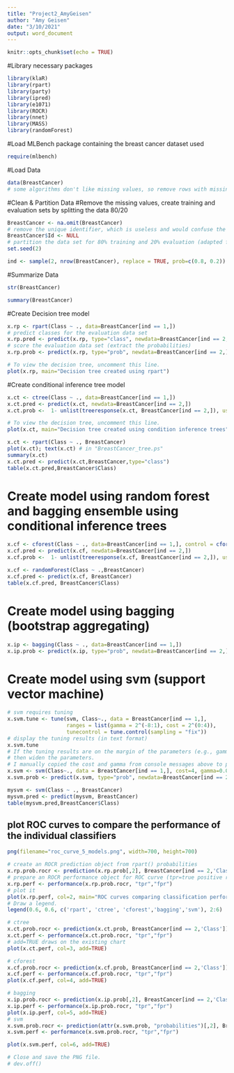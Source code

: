 ---
title: "Project2_AmyGeisen"
author: "Amy Geisen"
date: "3/10/2021"
output: word_document
---

```{r setup, include=FALSE}
knitr::opts_chunk$set(echo = TRUE)
```

#Library necessary packages
```{r}
library(klaR)
library(rpart)
library(party)
library(ipred)
library(e1071)
library(ROCR)
library(nnet)
library(MASS)
library(randomForest)
```
#Load MLBench package containing the breast cancer dataset used
```{r}
require(mlbench)
```

#Load Data
```{r}
data(BreastCancer)
# some algorithms don't like missing values, so remove rows with missing values
```

#Clean & Partition Data
#Remove the missing values, create training and evaluation sets by splitting the data 80/20
```{r}
BreastCancer <- na.omit(BreastCancer) 
# remove the unique identifier, which is useless and would confuse the machine learning algorithms
BreastCancer$Id <- NULL 
# partition the data set for 80% training and 20% evaluation (adapted from ?randomForest)
set.seed(2)

ind <- sample(2, nrow(BreastCancer), replace = TRUE, prob=c(0.8, 0.2))
```

#Summarize Data
```{r}
str(BreastCancer)
```

```{r}
summary(BreastCancer)
```

#Create Decision tree model
```{r}
x.rp <- rpart(Class ~ ., data=BreastCancer[ind == 1,])
# predict classes for the evaluation data set
x.rp.pred <- predict(x.rp, type="class", newdata=BreastCancer[ind == 2,])
# score the evaluation data set (extract the probabilities)
x.rp.prob <- predict(x.rp, type="prob", newdata=BreastCancer[ind == 2,])

# To view the decision tree, uncomment this line.
plot(x.rp, main="Decision tree created using rpart")
```
#Create conditional inference tree model
```{r}
x.ct <- ctree(Class ~ ., data=BreastCancer[ind == 1,])
x.ct.pred <- predict(x.ct, newdata=BreastCancer[ind == 2,])
x.ct.prob <-  1- unlist(treeresponse(x.ct, BreastCancer[ind == 2,]), use.names=F)[seq(1,nrow(BreastCancer[ind == 2,])*2,2)]

# To view the decision tree, uncomment this line.
plot(x.ct, main="Decision tree created using condition inference trees")
```
```{r}
x.ct <- rpart(Class ~ ., BreastCancer)
plot(x.ct); text(x.ct) # in "BreastCancer_tree.ps"
summary(x.ct)
x.ct.pred <- predict(x.ct,BreastCancer,type="class")
table(x.ct.pred,BreastCancer$Class)
```
# Create model using random forest and bagging ensemble using conditional inference trees
```{r}
x.cf <- cforest(Class ~ ., data=BreastCancer[ind == 1,], control = cforest_unbiased(mtry = ncol(BreastCancer)-2))
x.cf.pred <- predict(x.cf, newdata=BreastCancer[ind == 2,])
x.cf.prob <-  1- unlist(treeresponse(x.cf, BreastCancer[ind == 2,]), use.names=F)[seq(1,nrow(BreastCancer[ind == 2,])*2,2)]
```

```{r}
x.cf <- randomForest(Class ~ .,BreastCancer)
x.cf.pred <- predict(x.cf, BreastCancer)
table(x.cf.pred, BreastCancer$Class)
```
# Create model using bagging (bootstrap aggregating)
```{r}
x.ip <- bagging(Class ~ ., data=BreastCancer[ind == 1,])
x.ip.prob <- predict(x.ip, type="prob", newdata=BreastCancer[ind == 2,])
```

# Create model using svm (support vector machine)
```{r}
# svm requires tuning
x.svm.tune <- tune(svm, Class~., data = BreastCancer[ind == 1,],
                   ranges = list(gamma = 2^(-8:1), cost = 2^(0:4)),
                   tunecontrol = tune.control(sampling = "fix"))
# display the tuning results (in text format)
x.svm.tune
# If the tuning results are on the margin of the parameters (e.g., gamma = 2^-8), 
# then widen the parameters.
# I manually copied the cost and gamma from console messages above to parameters below.
x.svm <- svm(Class~., data = BreastCancer[ind == 1,], cost=4, gamma=0.0625, probability = TRUE)
x.svm.prob <- predict(x.svm, type="prob", newdata=BreastCancer[ind == 2,], probability = TRUE)
```

```{r}
mysvm <- svm(Class ~ ., BreastCancer)
mysvm.pred <- predict(mysvm, BreastCancer)
table(mysvm.pred,BreastCancer$Class)
```

## plot ROC curves to compare the performance of the individual classifiers


```{r}
png(filename="roc_curve_5_models.png", width=700, height=700)
```

```{r}
# create an ROCR prediction object from rpart() probabilities
x.rp.prob.rocr <- prediction(x.rp.prob[,2], BreastCancer[ind == 2,'Class'])
# prepare an ROCR performance object for ROC curve (tpr=true positive rate, fpr=false positive rate)
x.rp.perf <- performance(x.rp.prob.rocr, "tpr","fpr")
# plot it
plot(x.rp.perf, col=2, main="ROC curves comparing classification performance of five machine learning models")
# Draw a legend.
legend(0.6, 0.6, c('rpart', 'ctree', 'cforest','bagging','svm'), 2:6)

# ctree
x.ct.prob.rocr <- prediction(x.ct.prob, BreastCancer[ind == 2,'Class'])
x.ct.perf <- performance(x.ct.prob.rocr, "tpr","fpr")
# add=TRUE draws on the existing chart 
plot(x.ct.perf, col=3, add=TRUE)

# cforest
x.cf.prob.rocr <- prediction(x.cf.prob, BreastCancer[ind == 2,'Class'])
x.cf.perf <- performance(x.cf.prob.rocr, "tpr","fpr")
plot(x.cf.perf, col=4, add=TRUE)

# bagging
x.ip.prob.rocr <- prediction(x.ip.prob[,2], BreastCancer[ind == 2,'Class'])
x.ip.perf <- performance(x.ip.prob.rocr, "tpr","fpr")
plot(x.ip.perf, col=5, add=TRUE)
# svm
x.svm.prob.rocr <- prediction(attr(x.svm.prob, "probabilities")[,2], BreastCancer[ind == 2,'Class'])
x.svm.perf <- performance(x.svm.prob.rocr, "tpr","fpr")

plot(x.svm.perf, col=6, add=TRUE)
```


```{r}
# Close and save the PNG file.
# dev.off()
```